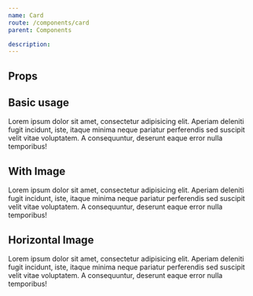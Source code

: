 ```yaml
---
name: Card
route: /components/card
parent: Components

description:
---
```



## Props

<PropsTable of={Card} />

## Basic usage

<Playground>
  <Col size={4} offset={4}>
    <Card title="Card title">
      Lorem ipsum dolor sit amet, consectetur adipisicing elit.
      Aperiam deleniti fugit incidunt, iste, itaque minima neque pariatur perferendis
      sed suscipit velit vitae voluptatem. A consequuntur, deserunt eaque error nulla temporibus!
    </Card>
  </Col>
</Playground>

## With Image

<Playground>
  <Col size={4} offset={4}>
    <Card image={ImgUrl}>
      Lorem ipsum dolor sit amet, consectetur adipisicing elit.
      Aperiam deleniti fugit incidunt, iste, itaque minima neque pariatur perferendis
      sed suscipit velit vitae voluptatem. A consequuntur, deserunt eaque error nulla temporibus!
    </Card>
  </Col>
</Playground>

## Horizontal Image

<Playground>
  <Col size={8} offset={2}>
    <Card image={ImgUrl} horizontal>
      Lorem ipsum dolor sit amet, consectetur adipisicing elit.
      Aperiam deleniti fugit incidunt, iste, itaque minima neque pariatur perferendis
      sed suscipit velit vitae voluptatem. A consequuntur, deserunt eaque error nulla temporibus!
    </Card>
  </Col>
</Playground>
